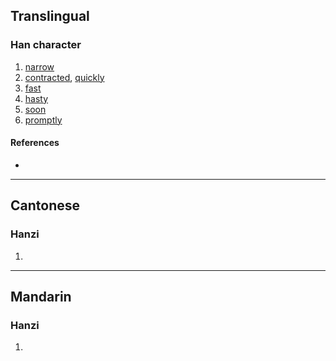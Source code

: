 {{character info/new}}
==Translingual==

===Han character===
{{Han char|rn=9|rad=人|as=16|sn=18|four=|canj=OYEM|ids=⿰亻韰}}

# [[narrow]]
# [[contracted]], [[quickly]]
# [[fast]]
# [[hasty]]
# [[soon]]
# [[promptly]]

====References====
* {{Han ref|kx=0121.140|hdz=10236.080|uh=34A0|ud=13472}}

----

==Cantonese==

===Hanzi===
{{yue-hanzi|jyut=[[haai6]]|y=haai6}}

# {{defn|lang=yue|sort=人16}}

----

==Mandarin==

===Hanzi===
{{cmn-hanzi|pin=[[xiè]] ([[xie4]])|wg=hsieh<sup>4</sup>}}

# {{defn|lang=cmn|sort=人16}}